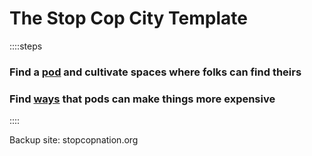 # The Stop Cop City Template

::::steps

### Find a [pod](/pods) and cultivate spaces where folks can find theirs

### Find [ways](https://www.scclinks.com/reportbacks) that pods can make things more expensive

::::

Backup site: stopcopnation.org
